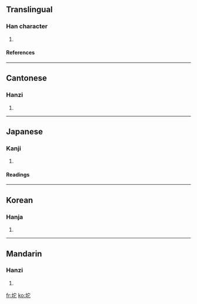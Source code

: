 ==Translingual==
===Han character===
{{Han char|rn=32|rad=土|as=05|sn=8|four=4311<sub>1</sub>|canj=土十心 (GJP)}}
# {{defn|Han}}
====References====
{{Han ref|kx=0226.200|dkj=04974|dj=0461.320|hdz=10435.060|uh=5768|ud=22376|bh=CC40|bd=52288}}
----
==Cantonese==
===Hanzi===
{{yue-hanzi|jyut=|y=to4}}
# {{defn|Cantonese}}
----
==Japanese==
===Kanji===
{{ja-kanji|grade=|rs=土05}}
# {{defn|Japanese}} 
====Readings====
{{ja-readings|on=[[い]] (i), [[た]] (ta), [[だ]] (da)|kun=[[けわしい]] (kewashii)}}
----
==Korean==
===Hanja===
{{ko-hanja|hangeul=이|rv=i|mr=i}}
# {{defn|Korean}}
----
==Mandarin==
===Hanzi===
{{cmn-hanzi|pin=[[tuó]] ([[tuo2]])|wg=t'o<sup>2</sup>}}
# {{defn|Mandarin}}

[[fr:坨]]
[[ko:坨]]